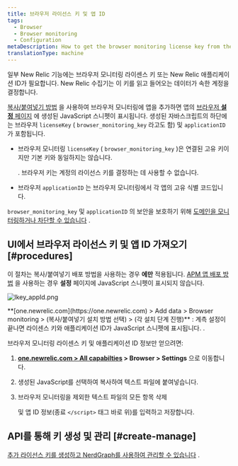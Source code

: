 ```yaml
---
title: 브라우저 라이선스 키 및 앱 ID
tags:
  - Browser
  - Browser monitoring
  - Configuration
metaDescription: How to get the browser monitoring license key from the UI.
translationType: machine
---
```



일부 New Relic 기능에는 브라우저 모니터링 라이센스 키 또는 New Relic 애플리케이션 ID가 필요합니다. New Relic 수집기는 이 키를 읽고 들어오는 데이터가 속한 계정을 결정합니다.

[복사/붙여넣기 방법](/docs/browser/new-relic-browser/installation-configuration/adding-apps-new-relic-browser#copy-paste-app) 을 사용하여 브라우저 모니터링에 앱을 추가하면 앱의 [브라우저 **설정** 페이지](/docs/browser/new-relic-browser/installation-configuration/browser-settings-ui-options-browser-monitoring) 에 생성된 JavaScript 스니펫이 표시됩니다. 생성된 자바스크립트의 하단에는 브라우저 `licenseKey` ( `browser_monitoring_key` 라고도 함) 및 `applicationID` 가 포함됩니다.

* 브라우저 모니터링 `licenseKey` ( `browser_monitoring_key` )은 연결된 고유 키이지만 기본 키와 동일하지는 않습니다.

  <InlinePopover type="licenseKey"/>

  . 브라우저 키는 계정의 라이선스 키를 결정하는 데 사용할 수 없습니다.

* 브라우저 `applicationID` 는 브라우저 모니터링에서 각 앱의 고유 식별 코드입니다.

`browser_monitoring_key` 및 `applicationID` 의 보안을 보호하기 위해 [도메인을 모니터링하거나 차단할 수 있습니다](/docs/browser/new-relic-browser/installation-configuration/monitor-or-block-specific-domains) .

## UI에서 브라우저 라이선스 키 및 앱 ID 가져오기 [#procedures]

이 절차는 복사/붙여넣기 배포 방법을 사용하는 경우 **에만** 적용됩니다. [APM 앱 배포 방법](/docs/browser/new-relic-browser/installation-configuration/adding-apps-new-relic-browser) 을 사용하는 경우 **설정** 페이지에 JavaScript 스니펫이 표시되지 않습니다.

<img
  title="lkey_appId.png"
  alt="lkey_appId.png"
  src={browserLicenseAppKey}
/>

<figcaption>
  **[one.newrelic.com](https://one.newrelic.com) > Add data > Browser monitoring > (복사/붙여넣기 설치 방법 선택) > (각 설치 단계 진행)** : 계측 설정이 끝나면 라이센스 키와 애플리케이션 ID가 JavaScript 스니펫에 표시됩니다. .
</figcaption>

브라우저 모니터링 라이센스 키 및 애플리케이션 ID 정보만 얻으려면:

1. **[one.newrelic.com > All capabilties](https://one.newrelic.com/all-capabilities) > Browser > Settings** 으로 이동합니다.

2. 생성된 JavaScript를 선택하여 복사하여 텍스트 파일에 붙여넣습니다.

3. 브라우저 모니터링을 제외한 텍스트 파일의 모든 항목 삭제

   <InlinePopover type="licenseKey"/>

   및 앱 ID 정보(종료 `</script>` 태그 바로 위)를 입력하고 저장합니다.

## API를 통해 키 생성 및 관리 [#create-manage]

[추가 라이선스 키를 생성하고 NerdGraph를 사용하여 관리할 수 있습니다](/docs/apis/nerdgraph/examples/use-nerdgraph-manage-license-keys-personal-api-keys) .